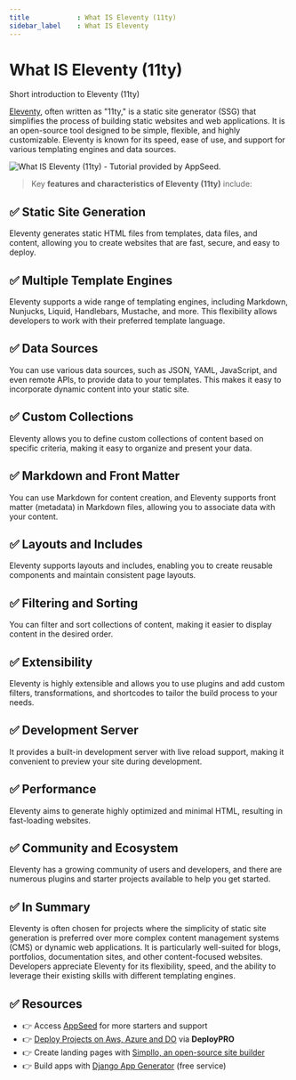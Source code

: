 ```yaml
---
title            : What IS Eleventy (11ty)
sidebar_label    : What IS Eleventy
---
```


# What IS Eleventy (11ty)

<SubHeading>Short introduction to Eleventy (11ty)</SubHeading>

[Eleventy](https://www.11ty.dev/), often written as "11ty," is a static site generator (SSG) that simplifies the process of building static websites and web applications. 
It is an open-source tool designed to be simple, flexible, and highly customizable. Eleventy is known for its speed, ease of use, and support for various templating engines and data sources.

![What IS Eleventy (11ty) - Tutorial provided by AppSeed.](https://github-production-user-asset-6210df.s3.amazonaws.com/51070104/269019808-cca28df3-bc2a-4ea8-866c-7ccf8c00fea5.jpg)

> Key **features and characteristics of Eleventy (11ty)** include:

## ✅ **Static Site Generation** 

Eleventy generates static HTML files from templates, data files, and content, allowing you to create websites that are fast, secure, and easy to deploy.

## ✅ **Multiple Template Engines** 

Eleventy supports a wide range of templating engines, including Markdown, Nunjucks, Liquid, Handlebars, Mustache, and more. This flexibility allows developers to work with their preferred template language.

## ✅ **Data Sources** 

You can use various data sources, such as JSON, YAML, JavaScript, and even remote APIs, to provide data to your templates. This makes it easy to incorporate dynamic content into your static site.

## ✅ **Custom Collections** 

Eleventy allows you to define custom collections of content based on specific criteria, making it easy to organize and present your data.

## ✅ **Markdown and Front Matter** 

You can use Markdown for content creation, and Eleventy supports front matter (metadata) in Markdown files, allowing you to associate data with your content.

## ✅ **Layouts and Includes** 

Eleventy supports layouts and includes, enabling you to create reusable components and maintain consistent page layouts.

## ✅ **Filtering and Sorting** 

You can filter and sort collections of content, making it easier to display content in the desired order.

## ✅ **Extensibility** 

Eleventy is highly extensible and allows you to use plugins and add custom filters, transformations, and shortcodes to tailor the build process to your needs.

## ✅ **Development Server** 

It provides a built-in development server with live reload support, making it convenient to preview your site during development.

## ✅ **Performance** 

Eleventy aims to generate highly optimized and minimal HTML, resulting in fast-loading websites.

## ✅ **Community and Ecosystem** 

Eleventy has a growing community of users and developers, and there are numerous plugins and starter projects available to help you get started.

## ✅ In Summary

Eleventy is often chosen for projects where the simplicity of static site generation is preferred over more complex content management systems (CMS) or dynamic web applications. It is particularly well-suited for blogs, portfolios, documentation sites, and other content-focused websites. Developers appreciate Eleventy for its flexibility, speed, and the ability to leverage their existing skills with different templating engines.

## ✅ Resources

- 👉 Access [AppSeed](https://appseed.us/) for more starters and support 
- 👉 [Deploy Projects on Aws, Azure and DO](https://www.docs.deploypro.dev/) via **DeployPRO**
- 👉 Create landing pages with [Simpllo, an open-source site builder](https://www.simpllo.com/)
- 👉 Build apps with [Django App Generator](https://app-generator.dev/django/) (free service)
